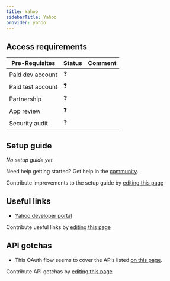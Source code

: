 ```yaml
---
title: Yahoo
sidebarTitle: Yahoo
provider: yahoo
---
```




<Overview />
<PreBuiltTooling />
<PreBuiltUseCases />

## Access requirements
| Pre-Requisites | Status | Comment|
| - | - | - |
| Paid dev account | ❓ |  |
| Paid test account | ❓ |  |
| Partnership | ❓ | |
| App review | ❓ |  |
| Security audit | ❓ | |


## Setup guide

_No setup guide yet._

<Tip>Need help getting started? Get help in the [community](https://nango.dev/slack).</Tip>

<Note>Contribute improvements to the setup guide by [editing this page](https://github.com/nangohq/nango/tree/master/docs-v2/integrations/all/yahoo.mdx)</Note>


## Useful links

-   [Yahoo developer portal](https://developer.yahoo.com/)

<Note>Contribute useful links by [editing this page](https://github.com/nangohq/nango/tree/master/docs-v2/integrations/all/yahoo.mdx)</Note>

## API gotchas

-   This OAuth flow seems to cover the APIs listed [on this page](https://developer.yahoo.com/api).

<Note>Contribute API gotchas by [editing this page](https://github.com/nangohq/nango/tree/master/docs-v2/integrations/all/yahoo.mdx)</Note>

